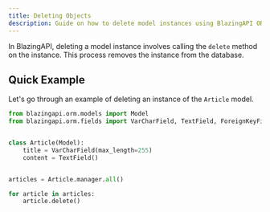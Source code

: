 ```yaml
---
title: Deleting Objects
description: Guide on how to delete model instances using BlazingAPI ORM.
---
```


In BlazingAPI, deleting a model instance involves calling the `delete` method on the instance. This process removes the instance from the database.

## Quick Example

Let's go through an example of deleting an instance of the `Article` model.

```python
from blazingapi.orm.models import Model
from blazingapi.orm.fields import VarCharField, TextField, ForeignKeyField


class Article(Model):
    title = VarCharField(max_length=255)
    content = TextField()


articles = Article.manager.all()

for article in articles:
    article.delete()
```